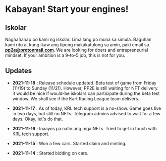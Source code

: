 # Kabayan! Start your engines!

## Iskolar
    
Naghahanap po kami ng iskolar. Lima lang po muna
sa simula. Baguhan kami rito at kung ikaw ang tipong
makakatulong sa amin, paki email sa 
**pp2e@protonmail.com**.
We are looking for doers and entrepreneurial mindset.
If your ambition is a 9-to-5 job, this is not for you.



## Updates

- **2021-11-18** :
Release schedule updated. Beta test of game from Friday (11/19) to Sunday (11/21).
However, PP2E is still waiting for NFT delivery.  It would be nice if would-be iskolars
can participate during the beta test window.  We shall see if the Kart Racing League team delivers.
  

- **2021-11-17** :
As of today, KRL tech support is a no-show. 
Game goes live in two days, but still no NFTs.
Telegram admins advised to wait for a few days.
Okay, let's do that.

- **2021-11-16** :
Inaayos pa natin ang mga NFTs.
Tried to get in touch with KRL tech support.

- **2021-11-15** :
Won a few cars.  Started claim and minting.

- **2021-11-14** :
Started bidding on cars.

  
